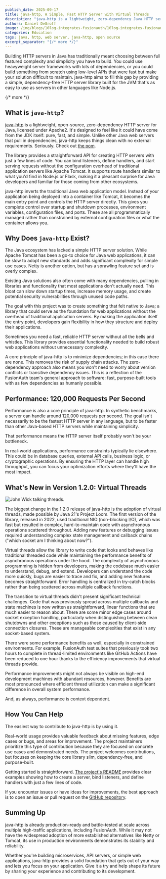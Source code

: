 ```yaml
---
publish_date: 2025-09-17 
title: java-http, A Simple, Fast HTTP Server with Virtual Threads
description: "java-http is a lightweight, zero-dependency Java HTTP server library that uses virtual threads to achieve 120,000+ requests per second with maintainable, synchronous-style code."
authors: Daniel DeGroff
image: /img/blogs/10log-integrates-fusionauth/10log-integrates-fusionauth.png
categories: Education
tags: java, http, web server, java-http, open source
excerpt_separator: "{/* more */}"
---
```


Building HTTP servers in Java has traditionally meant choosing between full featured complexity and simplicity you have to build. You could use heavyweight server frameworks with lots of dependencies, or you could build something from scratch using low-level APIs that were fast but make your solution difficult to maintain. java-http aims to fill this gap by providing a simple, dependency-free HTTP server library built for the JVM that's as easy to use as servers in other languages like Node.js.

{/* more */}

## What is `java-http`?

[java-http](https://github.com/FusionAuth/java-http/) is a lightweight, open-source, zero-dependency HTTP server for Java, licensed under Apache2. It's designed to feel like it could have come from the JDK itself: pure, fast, and simple. Unlike other Java web servers that pull in dependencies, java-http keeps things clean with no external requirements. Seriously. Check out [the pom](https://github.com/FusionAuth/java-http/blob/main/pom.xml). 

The library provides a straightforward API for creating HTTP servers with just a few lines of code. You can bind listeners, define handlers, and start serving requests without the configuration overhead of traditional application servers like Apache Tomcat. It supports route handlers similar to what you'd find in Node.js or Flask, making it a pleasant surprise for Java developers and familiar for those coming from other ecosystems.

java-http inverts the traditional Java web application model. Instead of your application being deployed into a container like Tomcat, it becomes the main entry point and controls the HTTP server directly. This gives you complete control over startup and shutdown processes, environment variables, configuration files, and ports. These are all programmatically managed rather than constrained by external configuration files or what the container allows you.

## Why Does `java-http` Exist?

The Java ecosystem has lacked a simple HTTP server solution. While Apache Tomcat has been a go-to choice for Java web applications, it can be slow to adopt new standards and adds significant complexity for simple use cases. Netty is another option, but has a sprawling feature set and is overly complex.

Existing Java solutions also often come with many dependencies, pulling in libraries and functionality that most applications don't actually need. This bloat can slow down startup times, increase memory usage, and create potential security vulnerabilities through unused code paths.

The goal with this project was to create something that felt native to Java; a library that could serve as the foundation for web applications without the overhead of traditional application servers. By making the application itself the entry point, developers gain flexibility in how they structure and deploy their applications.

Sometimes you need a fast, reliable HTTP server without all the bells and whistles. This library provides essential functionality needed to build robust web applications without unnecessary complexity.

A core principle of java-http is to minimize dependencies; in this case there are none. This removes the risk of supply chain attacks. The zero-dependency approach also means you won't need to worry about version conflicts or transitive dependency issues. This is a reflection of the FusionAuth team's general approach to software: fast, purpose-built tools with as few dependencies as humanly possible.

## Performance: 120,000 Requests Per Second

Performance is also a core principle of java-http. In synthetic benchmarks, a server can handle around 120,000 requests per second. The goal isn't necessarily to be the fastest HTTP server in any language, but to be faster than other Java-based HTTP servers while maintaining simplicity.

That performance means the HTTP server itself probably won't be your bottleneck.

In real-world applications, performance constraints typically lie elsewhere. This could be in database queries, external API calls, business logic, or cryptographic operations. By ensuring the HTTP layer can handle high throughput, you can focus your optimization efforts where they'll have the most impact.

## What's New in Version 1.2.0: Virtual Threads

![John Wick talking threads.](/img/blogs/java-http/john_wick_threads.png)

The biggest change in the 1.2.0 release of java-http is the adoption of virtual threads, made possible by Java 21's Project Loom. The first version of the library, released in 2022, used traditional NIO (non-blocking I/O), which was fast but resulted in complex, hard-to-maintain code with asynchronous operations scattered throughout. Adding new features or debugging issues required understanding complex state management and callback chains ("which socket am I thinking about now?").

Virtual threads allow the library to write code that looks and behaves like traditional threaded code while maintaining the performance benefits of asynchronous operations under the hood. The complexity of asynchronous programming is hidden from developers, making the codebase much easier to understand, debug, and extend. Developers can understand the code more quickly, bugs are easier to trace and fix, and adding new features becomes straightforward. Error handling is centralized in try-catch blocks rather than being scattered across multiple callback functions.

The transition to virtual threads didn't present significant technical challenges. Code that was previously spread across multiple callbacks and state machines is now written as straightforward, linear functions that are much easier to reason about. There are some minor edge cases around socket exception handling, particularly when distinguishing between clean shutdowns and other exceptions such as those caused by client-side connection closures. These are manageable complexities that exist in any socket-based system.

There were some performance benefits as well, especially in constrained environments. For example, FusionAuth test suites that previously took two hours to complete in thread-limited environments like GitHub Actions have been reduced to one hour thanks to the efficiency improvements that virtual threads provide.

Performance improvements might not always be visible on high-end development machines with abundant resources, however. Benefits are most pronounced where efficient thread utilization can make a significant difference in overall system performance.

And, as always, performance is context dependent.

## How You Can Help

The easiest way to contribute to java-http is by using it.

Real-world usage provides valuable feedback about missing features, edge cases or bugs, and areas for improvement. The project maintainers prioritize this type of contribution because they are focused on concrete use cases and demonstrated needs. The project welcomes contributions, but focuses on keeping the core library slim, dependency-free, and purpose-built.

Getting started is straightforward. [The project's README](https://github.com/FusionAuth/java-http/blob/main/README.md) provides clear examples showing how to create a server, bind listeners, and define handlers with just a few lines of code.

If you encounter issues or have ideas for improvements, the best approach is to open an issue or pull request on the [GitHub repository](https://github.com/FusionAuth/java-http/issues/).

## Summing Up

java-http is already production-ready and battle-tested at scale across multiple high-traffic applications, including FusionAuth. While it may not have the widespread adoption of more established alternatives like Netty or Tomcat, its use in production environments demonstrates its stability and reliability.

Whether you're building microservices, API servers, or simple web applications, java-http provides a solid foundation that gets out of your way and lets you focus on your application. Give it a try and help shape its future by sharing your experience and contributing to its development.

